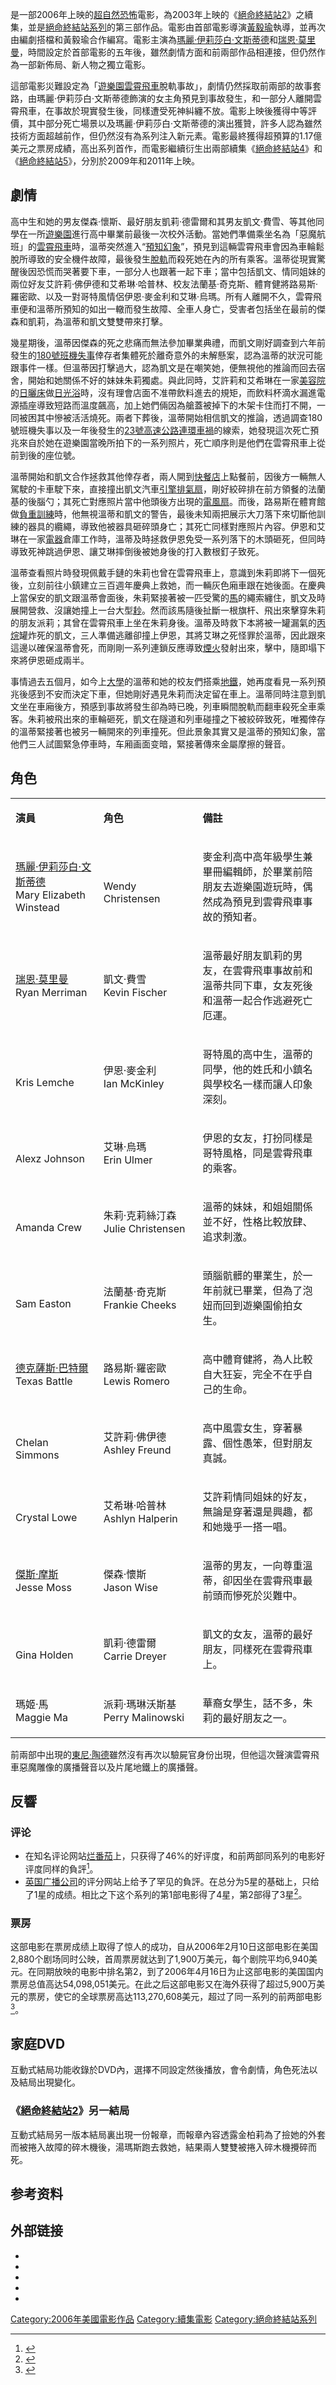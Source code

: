 {{noteTA
|T=zh-hans:死神来了3;zh-hant:死神來了3;zh-hk:死神再3來了;zh-tw:絕命終結站3;zh-mo:死神再3來了;
|2=zh-hans:死神来了2;zh-hant:死神來了2;zh-hk:死神又來了;zh-tw:絕命終結站2;zh-mo:死神又來了;
|3=zh-hans:死神来了3;zh-hant:死神來了3;zh-hk:死神再3來了;zh-tw:絕命終結站3;zh-mo:死神再3來了;
|4=zh-hans:死神来了4;zh-hant:死神來了4;zh-hk:死神4來了;zh-tw:絕命終結站4;zh-mo:死神4來了;
|5=zh-hans:死神来了5;zh-hant:死神來了5;zh-hk:死神5來了;zh-tw:絕命終結站5;zh-mo:死神5來了;
|6=zh-hans:过山车;zh-hk:過山車;zh-tw:雲霄飛車;
}}
{{Infobox Film
| name           = 死神来了3
| original_name  = {{lang|en|''Final Destination 3''}}
| image          = Finaldestination3 bigreleaseposter.jpg
| caption        = 英文版电影海报
| director       = [[黃毅瑜|黃毅瑜]]
| producer       = 沃倫·齊德<br />克雷格·佩里<br />{{le|葛倫·摩根|Glen Morgan}}<br />黃毅瑜
| screenplay     = {{Plainlist|
* 葛倫·摩根
* 黃毅瑜
}}
| based_on       = 角色由{{le|傑佛瑞·雷迪克|Jeffrey Reddick}}創作
| starring       = [[瑪麗·伊莉莎白·文斯蒂德|瑪麗·伊莉莎白·文斯蒂德]]<br />[[瑞恩·莫里曼|瑞恩·莫里曼]]
| music          = [[雪莉·沃克|雪莉·沃克]]
| cinematography = {{le|羅伯特·麥拉克蘭 (攝影師)|Robert McLachlan (cinematographer)|羅伯特·麥拉克蘭}}
| editing        = 克里斯·G·威靈漢
| studio         = {{le|齊德/佩里製片公司|Zide/Perry Productions|齊德/佩里製片}}<br />硬八製片<br />Matinee Pictures<br />Practical Pictures
| distributor    = [[新線影業|新線影業]]
| released       = 2006年2月10日（美國）<br />2006年2月24日（臺灣）<br />2006年4月27日（澳洲）<ref>{{Cite web |url=http://www.imdb.com/title/tt0414982/releaseinfo |title=存档副本 |accessdate=2009-07-24 |archive-date=2017-02-20 |archive-url=https://web.archive.org/web/20170220011410/http://www.imdb.com/title/tt0414982/releaseinfo |dead-url=no }}</ref>
| runtime        = 93分钟
| country        = {{USA}}<br />{{CAN}}
| language       = 英文
| budget         = $3400萬美元
| gross          = $1.17億美元 <ref>{{Cite web |url=http://www.boxofficemojo.com/movies/?id=finaldestination3.htm |title=存档副本 |accessdate=2009-07-24 |archive-date=2018-06-14 |archive-url=https://web.archive.org/web/20180614171615/http://www.boxofficemojo.com/movies/?id=finaldestination3.htm |dead-url=no }}</ref>
| preceded_by    =《[[絕命終結站2|絕命終結站2]]》
| followed_by    =《[[絕命終結站4|絕命終結站4]]》
| cn_name        = 死神来了3
| hk_name        = 死神再3來了
| tw_name        = 絕命終結站3
}}
{{作品名稱|name=''Final Destination 3''|hk=死神再3來了|tw=絕命終結站3|cn=死神来了3}}是一部2006年上映的[[超自然|超自然]][[恐怖|恐怖]]電影，為2003年上映的《[[絕命終結站2|絕命終結站2]]》之續集，並是[[絕命終結站系列|絕命終結站系列]]的第三部作品。電影由首部電影導演[[黃毅瑜|黃毅瑜]]執導，並再次由編劇搭檔{{le|葛倫·摩根|Glen Morgan}}和黃毅瑜合作編寫。電影主演為[[瑪麗·伊莉莎白·文斯蒂德|瑪麗·伊莉莎白·文斯蒂德]]和[[瑞恩·莫里曼|瑞恩·莫里曼]]，時間設定於首部電影的五年後，雖然劇情方面和前兩部作品相連接，但仍然作為一部新佈局、新人物之獨立電影。

這部電影災難設定為「[[遊樂園|遊樂園]][[雲霄飛車|雲霄飛車]]脫軌事故」，劇情仍然採取前兩部的故事套路，由瑪麗·伊莉莎白·文斯蒂德飾演的女主角預見到事故發生，和一部分人離開雲霄飛車，在事故於現實發生後，同樣遭受死神糾纏不放。電影上映後獲得中等評價，其中部分死亡場景以及瑪麗·伊莉莎白·文斯蒂德的演出獲贊，許多人認為雖然技術方面超越前作，但仍然沒有為系列注入新元素。電影最終獲得超預算的1.17億美元之票房成績，高出系列首作，而電影繼續衍生出兩部續集《[[絕命終結站4|絕命終結站4]]》和《[[絕命終結站5|絕命終結站5]]》，分別於2009年和2011年上映。

== 劇情 ==
高中生{{le|溫蒂·克莉絲汀森|Wendy Christensen}}和她的男友傑森·懷斯、最好朋友凱莉·德雷爾和其男友凱文·費雪、等其他同學在一所[[遊樂園|遊樂園]]進行高中畢業前最後一次校外活動。當她們準備乘坐名為「惡魔航班」的[[雲霄飛車|雲霄飛車]]時，溫蒂突然進入“[[預知|預知]][[幻象|幻象]]”，預見到這輛雲霄飛車會因為車輪鬆脫所導致的安全機件故障，最後發生[[脫軌|脫軌]]而殺死她在內的所有乘客。溫蒂從現實驚醒後因恐慌而哭著要下車，一部分人也跟著一起下車；當中包括凱文、情同姐妹的兩位好友艾許莉·佛伊德和艾希琳·哈普林、校友法蘭基·奇克斯、體育健將路易斯·羅密歐、以及一對哥特風情侶伊恩·麥金利和艾琳·烏瑪。所有人離開不久，雲霄飛車便和溫蒂所預知的如出一轍而發生故障、全車人身亡，受害者包括坐在最前的傑森和凱莉，為溫蒂和凱文雙雙帶來打擊。

幾星期後，溫蒂因傑森的死之悲痛而無法參加畢業典禮，而凱文剛好調查到六年前發生的[[絕命終結站|180號班機失事]]倖存者集體死於離奇意外的未解懸案，認為溫蒂的狀況可能跟事件一樣。但溫蒂因打擊過大，認為凱文是在嘲笑她，便無視他的推論而回去宿舍，開始和她關係不好的妹妹朱莉獨處。與此同時，艾許莉和艾希琳在一家[[美容院|美容院]]的[[日曬床|日曬床]]做[[日光浴|日光浴]]時，沒有理會店面不准帶飲料進去的規矩，而飲料杯滴水漏進電源插座導致短路而溫度飆高，加上她們倆因為艙蓋被掉下的木架卡住而打不開，一同被困其中慘被活活燒死。兩者下葬後，溫蒂開始相信凱文的推論，透過調查180號班機失事以及一年後發生的[[絕命終結站2|23號高速公路連環車禍]]的線索，她發現這次死亡預兆來自於她在遊樂園當晚所拍下的一系列照片，死亡順序則是他們在雲霄飛車上從前到後的座位號。

溫蒂開始和凱文合作拯救其他倖存者，兩人開到[[快餐店|快餐店]]{{le|領餐車道|Drive-through}}上點餐前，因後方一輛無人駕駛的卡車駛下來，直接撞出凱文汽車[[引擎|引擎]][[排氣閥門|排氣扇]]，剛好絞碎排在前方領餐的法蘭基的後腦勺；其死亡對應照片當中他頭後方出現的[[電風扇|電風扇]]。而後，路易斯在體育館做[[負重訓練|負重訓練]]時，他無視溫蒂和凱文的警告，最後未知兩把展示大刀落下來切斷他訓練的器具的纜繩，導致他被器具砸碎頭身亡；其死亡同樣對應照片內容。伊恩和艾琳在一家[[電器|電器]]倉庫工作時，溫蒂及時拯救伊恩免受一系列落下的木頭砸死，但同時導致死神跳過伊恩、讓艾琳摔倒後被她身後的{{le|釘子槍|Nail gun}}打入數根釘子致死。

溫蒂查看照片時發現佩戴手鏈的朱莉也曾在雲霄飛車上，意識到朱莉即將下一個死後，立刻前往小鎮建立三百週年慶典上救她，而一輛灰色廂車跟在她後面。在慶典上當保安的凱文跟溫蒂會面後，朱莉緊接著被一匹受驚的[[馬|馬]]的繩索纏住，凱文及時展開營救、沒讓她撞上一台大型[[耖|耖]]。然而該馬隨後扯斷一根旗杆、飛出來擊穿朱莉的朋友派莉；其曾在雲霄飛車上坐在朱莉身後。溫蒂及時救下本將被一罐漏氣的[[丙烷|丙烷]]罐炸死的凱文，三人準備逃離卻撞上伊恩，其將艾琳之死怪罪於溫蒂，因此跟來這邊以確保溫蒂會死，而剛剛一系列連鎖反應導致[[煙火|煙火]]發射出來，擊中{{le|高空作業平台|Aerial work platform}}，隨即塌下來將伊恩砸成兩半。

事情過去五個月，如今上[[大學|大學]]的溫蒂和她的校友們搭乘[[地鐵|地鐵]]，她再度看見一系列預兆後感到不安而決定下車，但她剛好遇見朱莉而決定留在車上。溫蒂同時注意到凱文坐在車廂後方，預感到事故將發生卻為時已晚，列車瞬間脫軌而翻車殺死全車乘客。朱莉被飛出來的車輪砸死，凱文在隧道和列車碰撞之下被絞碎致死，唯獨倖存的溫蒂緊接著也被另一輛開來的列車撞死。但此景象其實又是溫蒂的預知幻象，當他們三人試圖緊急停車時，车厢画面变暗，緊接著傳來金屬摩擦的聲音。

== 角色 ==
{|class="wikitable" width="57%" style="font-size:88%;"
|- style="background:black; color:white" align=center
|style="width:2%"|'''演員'''
|style="width:2%"|'''角色'''
|style="width:6%"|'''備註'''
|-align=center 
|[[瑪麗·伊莉莎白·文斯蒂德|瑪麗·伊莉莎白·文斯蒂德]]<br/>Mary Elizabeth Winstead ||{{le|溫蒂·克莉絲汀森|Wendy Christensen}}<br/>Wendy Christensen|| align="left" | 麥金利高中高年級學生兼畢冊編輯師，於畢業前陪朋友去遊樂園遊玩時，偶然成為預見到雲霄飛車事故的預知者。
|-align=center 
|[[瑞恩·莫里曼|瑞恩·莫里曼]]<br/>Ryan Merriman ||凱文·費雪<br/>Kevin Fischer|| align="left" | 溫蒂最好朋友凱莉的男友，在雲霄飛車事故前和溫蒂共同下車，女友死後和溫蒂一起合作逃避死亡厄運。
|-align=center 
|{{le|克里斯·萊姆奇|Kris Lemche}}<br/>Kris Lemche ||伊恩·麥金利<br/>Ian McKinley|| align="left" | 哥特風的高中生，溫蒂的同學，他的姓氏和小鎮名與學校名一樣而讓人印象深刻。
|-align=center 
|{{le|艾莉茲·約翰森|Alexz Johnson}}<br/>Alexz Johnson ||艾琳·烏瑪<br/>Erin Ulmer|| align="left" | 伊恩的女友，打扮同樣是哥特風格，同是雲霄飛車的乘客。
|-align=center 
|{{le|亞曼達·克魯|Amanda Crew}}<br/>Amanda Crew ||朱莉·克莉絲汀森<br/>Julie Christensen|| align="left" | 溫蒂的妹妹，和姐姐關係並不好，性格比較放肆、追求刺激。
|-align=center 
|{{le|山姆·伊斯頓|Sam Easton}}<br/>Sam Easton ||法蘭基·奇克斯<br/>Frankie Cheeks|| align="left" | 頭腦骯髒的畢業生，於一年前就已畢業，但為了泡妞而回到遊樂園偷拍女生。
|-align=center 
|[[得克萨斯·柏透|德克薩斯·巴特爾]]<br/>Texas Battle ||路易斯·羅密歐<br/>Lewis Romero || align="left" | 高中體育健將，為人比較自大狂妄，完全不在乎自己的生命。
|-align=center 
|{{le|齊蘭·西蒙斯|Chelan Simmons}}<br/>Chelan Simmons ||艾許莉·佛伊德<br/>Ashley Freund|| align="left" | 高中風雲女生，穿著暴露、個性愚笨，但對朋友真誠。
|-align=center 
|{{le|克莉絲朵·洛爾|Crystal Lowe}}<br/>Crystal Lowe ||艾希琳·哈普林<br/>Ashlyn Halperin|| align="left" | 艾許莉情同姐妹的好友，無論是穿著還是興趣，都和她幾乎一搭一唱。
|-align=center 
|[[傑斯·摩斯|傑斯·摩斯]]<br/>Jesse Moss ||傑森·懷斯<br/>Jason Wise || align="left" | 溫蒂的男友，一向尊重溫蒂，卻因坐在雲霄飛車最前頭而慘死於災難中。
|-align=center 
|{{le|吉娜·荷登|Gina Holden}}<br/>Gina Holden ||凱莉·德雷爾<br/>Carrie Dreyer|| align="left" | 凱文的女友，溫蒂的最好朋友，同樣死在雲霄飛車上。
|-align=center 
|瑪姬·馬<br/>Maggie Ma ||派莉·瑪琳沃斯基<br/>Perry Malinowski|| align="left" | 華裔女學生，話不多，朱莉的最好朋友之一。
|}
前兩部中出現的[[東尼·陶德|東尼·陶德]]雖然沒有再次以驗屍官身份出現，但他這次聲演雲霄飛車惡魔雕像的廣播聲音以及片尾地鐵上的廣播聲。

== 反響 ==
=== 评论 ===
* 在知名评论网站[[烂番茄|烂番茄]]上，只获得了46%的好评度，和前两部同系列的电影好评度同样的負評<ref>{{Cite web |url=http://www.rottentomatoes.com/m/final_destination_3/ |title=Rotten Tomatoes |accessdate=2009-07-24 |archive-date=2016-04-13 |archive-url=https://web.archive.org/web/20160413200327/http://www.rottentomatoes.com/m/final_destination_3/ |dead-url=no }}</ref>。
* [[英国广播公司|英国广播公司]]的评分网站上给予了罕见的負評。在总分为5星的基础上，只给了1星的成绩。相比之下这个系列的第1部电影得了4星，第2部得了3星<ref>{{Cite web |url=http://www.bbc.co.uk/films/2006/02/09/final_destination_3_2006_review.shtml |title=BBC Review |accessdate=2009-07-24 |archive-date=2016-01-04 |archive-url=https://web.archive.org/web/20160104071346/http://www.bbc.co.uk/films/2006/02/09/final_destination_3_2006_review.shtml |dead-url=no }}</ref>。

=== 票房 ===
这部电影在票房成绩上取得了惊人的成功，自从2006年2月10日这部电影在美国2,880个剧场同时公映，首周票房就达到了1,900万美元，每个剧院平均6,940美元。在同期放映的电影中排名第2，到了2006年4月16日为止这部电影的美国国内票房总值高达54,098,051美元。在此之后这部电影又在海外获得了超过5,900万美元的票房，使它的全球票房高达113,270,608美元，超过了同一系列的前两部电影<ref>{{Cite web |url=http://www.boxofficemojo.com/ |title=Box Office Mojo |accessdate=2009-07-24 |archive-date=2016-07-04 |archive-url=https://web.archive.org/web/20160704194902/http://www.boxofficemojo.com/ |dead-url=no }}</ref>。

== 家庭DVD ==
互動式結局功能收錄於DVD內，選擇不同設定然後播放，會令劇情，角色死法以及結局出現變化。
=== 《[[絕命終結站2|絕命終結站2]]》另一結局 ===
互動式結局另一版本結局裏出現一份報章，而報章內容透露金柏莉為了撿她的外套而被捲入故障的碎木機後，湯瑪斯跑去救她，結果兩人雙雙被捲入碎木機攪碎而死。

== 参考资料 ==
{{reflist}}

== 外部链接 ==
* {{imdb title|id=0414982|title=Final Destination 3}}
* {{Amg movie|323688|Final Destination 3}}
* {{mojo title|finaldestination3|Final Destination 3}}
* {{rotten-tomatoes|final_destination_3|Final Destination 3}}
* {{metacritic film|final-destination-3|Final Destination 3}}

{{絕命終結站系列}}
{{DEFAULTSORT:Final Destination 3}}
[[Category:2006年美國電影作品|Category:2006年美國電影作品]]
[[Category:續集電影|Category:續集電影]]
[[Category:絕命終結站系列|Category:絕命終結站系列]]